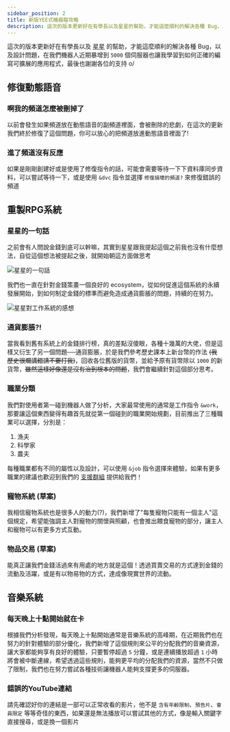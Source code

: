 ---
sidebar_position: 2
title: 新版YEE式機器龍攻略
description: 這次的版本更新好在有學長以及星星的幫助，才能這麼順利的解決各種 Bug，以及設計問題，在我們機器人近期暴增到 `5000` 個伺服器也讓我學習到如何正確的編寫可擴展的應用程式，最後也謝謝各位的支持 o/
---


這次的版本更新好在有學長以及 [星星](https://twinklestar03.com/about) 的幫助，才能這麼順利的解決各種 Bug，以及設計問題，在我們機器人近期暴增到 `5000` 個伺服器也讓我學習到如何正確的編寫可擴展的應用程式，最後也謝謝各位的支持 o/

## 修復動態語音

### 啊我的頻道怎麼被刪掉了

以前會發生如果頻道放在動態語音的副頻道裡面，會被刪除的悲劇，在這次的更新我們終於修復了這個問題，你可以放心的把頻道放進動態語音裡面了!

<Adsense/>

### 進了頻道沒有反應

如果是剛剛創建好或是使用了修復指令的話，可能會需要等待一下下資料庫同步資料，可以嘗試等待一下，或是使用 `&dvc` 指令並選擇 `修復損壞的頻道?` 來修復錯誤的頻道

## 重製RPG系統

### 星星的一句話

之前會有人問說金錢到底可以幹嘛，其實到星星跟我提起這個之前我也沒有什麼想法，自從這個想法被提起之後，就開始朝這方面做思考

![星星的一句話](migrate-to-v4/twinklestar03.jpg)

我們也一直在針對金錢策畫一個良好的 ecosystem，從如何促進這個系統的永續發展開始，到如何制定金錢的標準而避免造成通貨膨脹的問題，持續的在努力。

![星星對工作系統的感想](migrate-to-v4/twinklestar03_2.jpg)

<Adsense/>

### 通貨膨脹?!

當我看到舊有系統上的金錢排行榜，真的差點沒傻眼，各種十幾萬的大佬，但是這樣又衍生了另一個問題──通貨膨脹，於是我們參考歷史課本上新台幣的作法 ~~(我歷史很爛講錯請不要打我)~~，回收各位舊版的貨幣，並給予原有貨幣除以 `1000` 的新貨幣，~~雖然這樣好像還是沒有治到根本的問題~~，我們會繼續針對這個部分思考。

### 職業分類

我們對使用者第一碰到機器人做了分析，大家最常使用的通常是工作指令 `&work`，那要讓這個東西變得有趣首先就從第一個碰到的職業開始規劃，目前推出了三種職業可以選擇，分別是：

1. 漁夫
2. 科學家
3. 農夫

每種職業都有不同的屬性以及設計，可以使用 `&job` 指令選擇來體驗，如果有更多職業的建議也歡迎到我們的 [支援群組](https://discord.gg/ct2ufag) 提供給我們！

### 寵物系統 (草案)

我相信寵物系統也是很多人的動力(?)，我們新增了"每隻寵物只能有一個主人"這個規定，希望能強調主人對寵物的關懷與照顧，也會推出餵食寵物的部分，讓主人和寵物可以有更多方式互動。

<Adsense/>

### 物品交易 (草案)

能真正讓我們金錢活過來有用處的地方就是這個！透過買賣交易的方式達到金錢的流動及活躍，或是有以物易物的方式，達成像現實世界的流動。

## 音樂系統

### 每天晚上十點開始就在卡

根據我們分析發現，每天晚上十點開始通常是音樂系統的高峰期，在近期我們也在努力的針對體驗的部分優化，我們新增了這個規則來公平的分配我們的音樂資源，讓大家都能夠享有良好的體驗，只要暫停超過 `5` 分鐘，或是連續播放超過 `1` 小時將會被中斷連線，希望透過這些規則，能夠更平均的分配我們的資源，當然不只做了限制，我們也在努力嘗試各種技術讓機器人能夠支撐更多的伺服器。

### 錯誤的YouTube連結

請先確認好你的連結是一部可以正常收看的影片，他不是 `含有年齡限制`、`預告片`、`會員限定` 等等奇怪的東西，如果還是無法播放可以嘗試其他的方式，像是輸入關鍵字直接搜尋，或是換一個影片

<Adsense/>